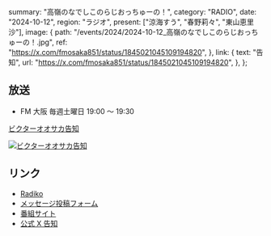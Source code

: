   summary: "高嶺のなでしこのらじおっちゅーの！",
  category: "RADIO",
  date: "2024-10-12",
  region: "ラジオ",
  present: ["涼海すう", "春野莉々", "東山恵里沙"],
  image: {
    path: "/events/2024/2024-10-12_高嶺のなでしこのらじおっちゅーの！.jpg",
    ref: "https://x.com/fmosaka851/status/1845021045109194820",
  },
  link: {
    text: "告知",
    url: "https://x.com/fmosaka851/status/1845021045109194820",
  },
};

## 放送

- FM 大阪 毎週土曜日 19:00 ～ 19:30

[ビクターオオサカ告知](https://x.com/VictorE_osaka/status/1845051668280578543)

[![ビクターオオサカ告知](/events/2024/2024-10-12_高嶺のなでしこのらじおっちゅーの！_2.jpg)](/events/2024/2024-10-12_高嶺のなでしこのらじおっちゅーの！_2.jpg)

## リンク

- [Radiko](https://radiko.jp/share/?sid=FMO&t=20241005190000)
- [メッセージ投稿フォーム](https://fmosaka.futureartist.net/enquete/354047)
- [番組サイト](https://www.fmosaka.net/_ct/17722199)
- [公式 X 告知](https://x.com/takanenofficial/status/1836979149044600863)
